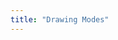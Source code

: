 ```yaml
---
title: "Drawing Modes"
---
```



<ExamplePage>
  <ExampleEditor
    exampleTitle={frontmatter.title}
    files={{
      "index.ts": { code: ts, active: true },
      "styles.css": { code: styles },
    }}
  />
</ExamplePage>
